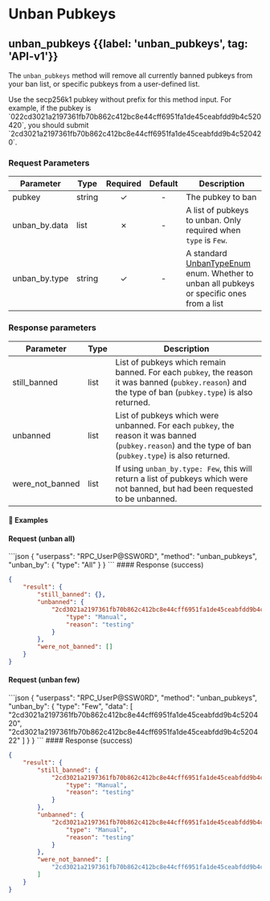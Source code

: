 
# Unban Pubkeys

## unban\_pubkeys {{label: 'unban_pubkeys', tag: 'API-v1'}}

The `unban_pubkeys` method will remove all currently banned pubkeys from your ban list, or specific pubkeys from a user-defined list.

<Note>
  Use the secp256k1 pubkey without prefix for this method input. For example, if the pubkey is `022cd3021a2197361fb70b862c412bc8e44cff6951fa1de45ceabfdd9b4c520420`, you should submit `2cd3021a2197361fb70b862c412bc8e44cff6951fa1de45ceabfdd9b4c520420`.
</Note>

### Request Parameters

| Parameter      | Type   | Required | Default | Description                                                                                                                                                     |
| -------------- | ------ | :------: | :-----: | --------------------------------------------------------------------------------------------------------------------------------------------------------------- |
| pubkey         | string |     ✓    |    -    | The pubkey to ban                                                                                                                                               |
| unban\_by.data | list   |     ✗    |    -    | A list of pubkeys to unban. Only required when `type` is `Few`.                                                                                                 |
| unban\_by.type | string |     ✓    |    -    | A standard [UnbanTypeEnum](/komodo-defi-framework/api/common_structures/enums/#unban-type-enum) enum. Whether to unban all pubkeys or specific ones from a list |

### Response parameters

| Parameter         | Type | Description                                                                                                                                              |
| ----------------- | ---- | -------------------------------------------------------------------------------------------------------------------------------------------------------- |
| still\_banned     | list | List of pubkeys which remain banned. For each `pubkey`, the reason it was banned (`pubkey.reason`) and the type of ban (`pubkey.type`) is also returned. |
| unbanned          | list | List of pubkeys which were unbanned. For each `pubkey`, the reason it was banned (`pubkey.reason`) and the type of ban (`pubkey.type`) is also returned. |
| were\_not\_banned | list | If using `unban_by.type: Few`, this will return a list of pubkeys which were not banned, but had been requested to be unbanned.                          |

#### 📌 Examples

#### Request (unban all)

<CodeGroup title="unban_pubkeys" tag="POST" label="unban_pubkeys" mm2MethodDecorate="true">
  ```json
  {
    "userpass": "RPC_UserP@SSW0RD",
    "method": "unban_pubkeys",
    "unban_by": {
      "type": "All"
    }
  }
  ```
</CodeGroup>

<CollapsibleSection expandedText="Hide Response" collapsedText="Show Response">
  #### Response (success)

  ```json
  {
      "result": {
          "still_banned": {},
          "unbanned": {
              "2cd3021a2197361fb70b862c412bc8e44cff6951fa1de45ceabfdd9b4c520420": {
                  "type": "Manual",
                  "reason": "testing"
              }
          },
          "were_not_banned": []
      }
  }
  ```
</CollapsibleSection>

#### Request (unban few)

<CodeGroup title="unban_pubkeys" tag="POST" label="unban_pubkeys" mm2MethodDecorate="true">
  ```json
  {
    "userpass": "RPC_UserP@SSW0RD",
    "method": "unban_pubkeys",
    "unban_by": {
      "type": "Few",
      "data": [
        "2cd3021a2197361fb70b862c412bc8e44cff6951fa1de45ceabfdd9b4c520420",
        "2cd3021a2197361fb70b862c412bc8e44cff6951fa1de45ceabfdd9b4c520422"
      ]
    }
  }
  ```
</CodeGroup>

<CollapsibleSection expandedText="Hide Response" collapsedText="Show Response">
  #### Response (success)

  ```json
  {
      "result": {
          "still_banned": {
              "2cd3021a2197361fb70b862c412bc8e44cff6951fa1de45ceabfdd9b4c520421": {
                  "type": "Manual",
                  "reason": "testing"
              }
          },
          "unbanned": {
              "2cd3021a2197361fb70b862c412bc8e44cff6951fa1de45ceabfdd9b4c520420": {
                  "type": "Manual",
                  "reason": "testing"
              }
          },
          "were_not_banned": [
              "2cd3021a2197361fb70b862c412bc8e44cff6951fa1de45ceabfdd9b4c520422"
          ]
      }
  }
  ```
</CollapsibleSection>
